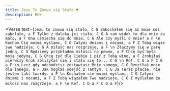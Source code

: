 ```yaml
---
title: Jezu To Znowu się Stało ♥
description: RH+
---
```



<Verse text={`
Jezu to znowu się stało, C G
Zakochałem się aż mnie coś zabolało, a F
Tylko z daleka jej ciało, C G
A sam widok to dla mnie za mało, a F
Ona uśmiecha się do mnie, C G
Ale czy myśli o mnie? a F
\n
Kocham Cię moimi myślami, C G
Całymi dniami i nocami, a F
Z Tobą wiąże swe nadzieje, C G
A miłość nas rozgrzeje, a F
\n
Złączymy się w parę jedną, C G
Będziemy przykładem miłości na pewno, a F
Chcę byś była moją jedyną, C G
Chcę żyć dla Ciebie i pić z Tobą wino, a F
Zrobiłaś pierwszy krok zbliżyłaś się i stało się to... C G
\n
Ref. C G
a F
C G
a F
\n
Lecz gdy odchodzisz zostawiasz Mnie samego, C G
Rzuciłaś mnie dla innego, a F
Jak mogłaś odejść z Tamtym, C G
Ja Teraz płacze, nie jestem taki twardy. a F
\n
Kochałem cie moimi myślami, C G
Całymi dniami i nocami, a F
Z Tobą wiązałem Twe nadzieje, C G
I myślałem że miłość nas rozgrzeje. a F
\n
Ref. C D
a F
C D
a F
`}/>
